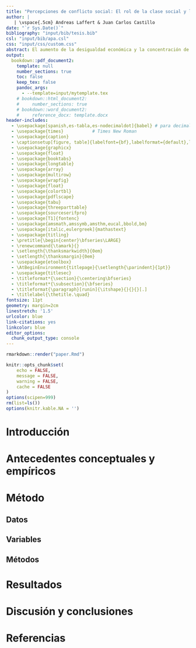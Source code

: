```yaml
---
title: "Percepciones de conflicto social: El rol de la clase social y la desigualdad económica en 33 países."
author: |
   | \vspace{.5cm} Andreas Laffert & Juan Carlos Castillo 
date: "`r Sys.Date()`"
bibliography: "input/bib/tesis.bib"
csl: "input/bib/apa.csl"
css: "input/css/custom.css"
abstract: El aumento de la desigualdad económica y la concentración de la riqueza se han asociado en gran medida al resurgimiento de diferentes formas de conflicto social alrededor del mundo. Diversos estudios se han preguntado por el grado en el que los individuos perciben (o no) los conflictos sociales entre grupos, particularmente entre aquellos organizados verticalmente como los ricos y los pobres o los trabajadores y los empresarios. Aunque algunas investigaciones recientes han mostrado una percepción entre moderada y fuerte del conflicto social en diferentes sociedades, además de una asociación positiva con la desigualdad económica, hasta ahora se ha desestimado considerablemente el papel de la clase social, así como su interacción con la desigualdad contextual y los marcos institucionales de los países. Este estudio pretende cubrir estos vacíos enfocándose en la influencia de la clase social sobre las percepciones de conflicto social y en la manera en que esta relación cambia según los contextos económicos e institucionales entre 1999-2019. A partir de los datos de 33 países de la [International Social Survey Programme (ISSP)](https://www.gesis.org/en/issp/modules/issp-modules-by-topic/social-inequality) en sus olas de 1999 (N = 6.175), 2009 (N = 21.932) y 2019 (N = 11.746), además de otras fuentes como [OCDE](https://data.oecd.org/economy.htm#profile-GDP%20and%20spending), [WIID](https://www.wider.unu.edu/database/world-income-inequality-database-wiid#WIIDcomp) e [ICTWSS](https://www.ictwss.org/), se estiman modelos multinivel. Los resultados revelan que la posición de clase es un determinante relevante de las percepciones de conflicto en la medida que quienes se ubican en la parte inferior de la estructura de clases tienden a percibir mayores conflictos que quienes se ubican en la parte superior, apoyando la hipótesis general. A nivel contextual, el conflicto percibido tiende a ser mayor en países con alta concentración del ingreso y menor en países con instituciones corporativistas. Sin embargo, en contra de la hipótesis de mayor polarización entre clases en contextos de mayor desigualdad, las interacciones entre niveles muestran que, cuando la desigualdad aumenta, las posiciones de clase subordinadas tienden a reducir su percepción de conflicto mientras que las clases privilegiadas la incrementan. Estos hallazgos sitúan a la dimensión subjetiva del conflicto como un eje central en su análisis, en donde la clase social continúa siendo un vehículo de polarización social en un mundo caracterizado por las persistentes desigualdades.
output:
  bookdown::pdf_document2:
    template: null
    number_sections: true
    toc: false
    keep_tex: false
    pandoc_args:
      - --template=input/mytemplate.tex 
    # bookdown::html_document2:
    #     number_sections: true
    # bookdown::word_document2:
    #     reference_docx: template.docx
header-includes:
  - \usepackage[spanish,es-tabla,es-nodecimaldot]{babel} # para decimales con commas en vez de punto
  - \usepackage{times}           # Times New Roman
  - \usepackage{caption}
  - \captionsetup[figure, table]{labelfont={bf},labelformat={default},labelsep=period}
  - \usepackage{graphicx}
  - \usepackage{float}
  - \usepackage{booktabs}
  - \usepackage{longtable}
  - \usepackage{array}
  - \usepackage{multirow}
  - \usepackage{wrapfig}
  - \usepackage{float}
  - \usepackage{colortbl}
  - \usepackage{pdflscape}
  - \usepackage{tabu}
  - \usepackage{threeparttable}
  - \usepackage{sourceserifpro}
  - \usepackage[T1]{fontenc}
  - \usepackage{amsmath,amssymb,amsthm,eucal,bbold,bm}
  - \usepackage[italic,eulergreek]{mathastext}
  - \usepackage{titling}
  - \pretitle{\begin{center}\bfseries\LARGE} 
  - \renewcommand{\tamark}{}
  - \setlength{\thanksmarkwidth}{0em}
  - \setlength{\thanksmargin}{0em}
  - \usepackage{etoolbox}
  - \AtBeginEnvironment{titlepage}{\setlength{\parindent}{1pt}}
  - \usepackage{titlesec}
  - \titleformat*{\section}{\centering\bfseries}
  - \titleformat*{\subsection}{\bfseries}
  - \titleformat{\paragraph}[runin]{\itshape}{}{}{}[.]
  - \titlelabel{\thetitle.\quad}
fontsize: 11pt
geometry: margin=2cm
linestretch: '1.5'
urlcolor: blue
link-citations: yes
linkcolor: blue
editor_options: 
  chunk_output_type: console
---
```


```r
rmarkdown::render("paper.Rmd")
```


```r
knitr::opts_chunk$set(
	echo = FALSE,
	message = FALSE,
	warning = FALSE,
	cache = FALSE
)
options(scipen=999)
rm(list=ls())
options(knitr.kable.NA = '')
```

# Introducción

# Antecedentes conceptuales y empíricos

# Método

## Datos

## Variables

## Métodos

# Resultados

# Discusión y conclusiones

# Referencias

::: {#refs}
:::